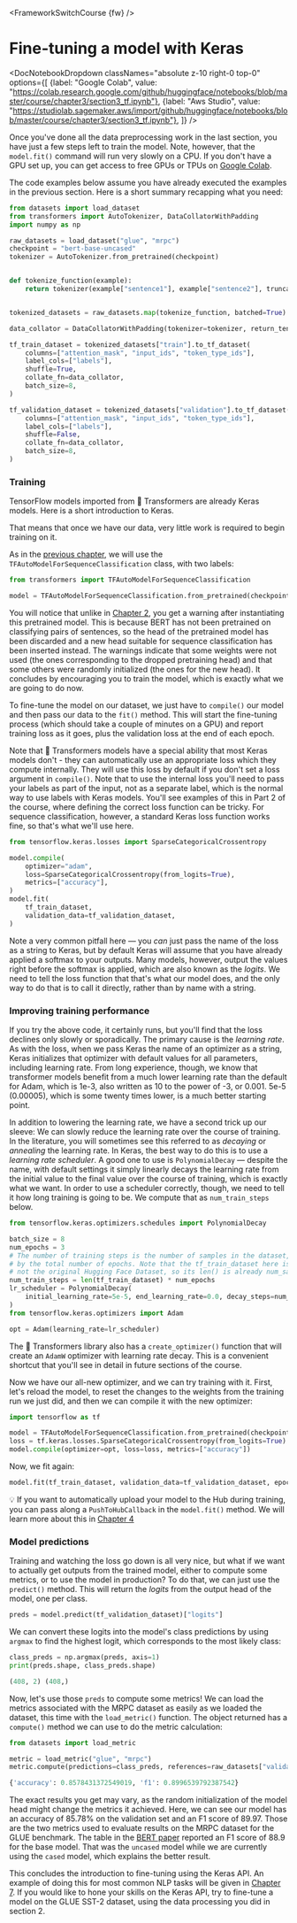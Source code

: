 <FrameworkSwitchCourse {fw} />

# Fine-tuning a model with Keras

<DocNotebookDropdown
  classNames="absolute z-10 right-0 top-0"
  options={[
    {label: "Google Colab", value: "https://colab.research.google.com/github/huggingface/notebooks/blob/master/course/chapter3/section3_tf.ipynb"},
    {label: "Aws Studio", value: "https://studiolab.sagemaker.aws/import/github/huggingface/notebooks/blob/master/course/chapter3/section3_tf.ipynb"},
]} />

Once you've done all the data preprocessing work in the last section, you have just a few steps left to train the model. Note, however, that the `model.fit()` command will run very slowly on a CPU. If you don't have a GPU set up, you can get access to free GPUs or TPUs on [Google Colab](https://colab.research.google.com/).

The code examples below assume you have already executed the examples in the previous section. Here is a short summary recapping what you need:

```py
from datasets import load_dataset
from transformers import AutoTokenizer, DataCollatorWithPadding
import numpy as np

raw_datasets = load_dataset("glue", "mrpc")
checkpoint = "bert-base-uncased"
tokenizer = AutoTokenizer.from_pretrained(checkpoint)


def tokenize_function(example):
    return tokenizer(example["sentence1"], example["sentence2"], truncation=True)


tokenized_datasets = raw_datasets.map(tokenize_function, batched=True)

data_collator = DataCollatorWithPadding(tokenizer=tokenizer, return_tensors="tf")

tf_train_dataset = tokenized_datasets["train"].to_tf_dataset(
    columns=["attention_mask", "input_ids", "token_type_ids"],
    label_cols=["labels"],
    shuffle=True,
    collate_fn=data_collator,
    batch_size=8,
)

tf_validation_dataset = tokenized_datasets["validation"].to_tf_dataset(
    columns=["attention_mask", "input_ids", "token_type_ids"],
    label_cols=["labels"],
    shuffle=False,
    collate_fn=data_collator,
    batch_size=8,
)
```

### Training

TensorFlow models imported from 🤗 Transformers are already Keras models. Here is a short introduction to Keras.

<Youtube id="rnTGBy2ax1c"/>

That means that once we have our data, very little work is required to begin training on it.

<Youtube id="AUozVp78dhk"/>

As in the [previous chapter](/course/chapter2), we will use the `TFAutoModelForSequenceClassification` class, with two labels: 

```py
from transformers import TFAutoModelForSequenceClassification

model = TFAutoModelForSequenceClassification.from_pretrained(checkpoint, num_labels=2)
```

You will notice that unlike in [Chapter 2](/course/chapter2), you get a warning after instantiating this pretrained model. This is because BERT has not been pretrained on classifying pairs of sentences, so the head of the pretrained model has been discarded and a new head suitable for sequence classification has been inserted instead. The warnings indicate that some weights were not used (the ones corresponding to the dropped pretraining head) and that some others were randomly initialized (the ones for the new head). It concludes by encouraging you to train the model, which is exactly what we are going to do now.

To fine-tune the model on our dataset, we just have to `compile()` our model and then pass our data to the `fit()` method. This will start the fine-tuning process (which should take a couple of minutes on a GPU) and report training loss as it goes, plus the validation loss at the end of each epoch.

<Tip>

Note that 🤗 Transformers models have a special ability that most Keras models don't - they can automatically use an appropriate loss which they compute internally. They will use this loss by default if you don't set a loss argument in `compile()`. Note that to use the internal loss you'll need to pass your labels as part of the input, not as a separate label, which is the normal way to use labels with Keras models. You'll see examples of this in Part 2 of the course, where defining the correct loss function can be tricky. For sequence classification, however, a standard Keras loss function works fine, so that's what we'll use here.

</Tip>

```py
from tensorflow.keras.losses import SparseCategoricalCrossentropy

model.compile(
    optimizer="adam",
    loss=SparseCategoricalCrossentropy(from_logits=True),
    metrics=["accuracy"],
)
model.fit(
    tf_train_dataset,
    validation_data=tf_validation_dataset,
)
```

<Tip warning={true}>

Note a very common pitfall here — you *can* just pass the name of the loss as a string to Keras, but by default Keras will assume that you have already applied a softmax to your outputs. Many models, however, output the values right before the softmax is applied, which are also known as the *logits*. We need to tell the loss function that that's what our model does, and the only way to do that is to call it directly, rather than by name with a string.

</Tip>


### Improving training performance

<Youtube id="cpzq6ESSM5c"/>

If you try the above code, it certainly runs, but you'll find that the loss declines only slowly or sporadically. The primary cause
is the *learning rate*. As with the loss, when we pass Keras the name of an optimizer as a string, Keras initializes
that optimizer with default values for all parameters, including learning rate. From long experience, though, we know
that transformer models benefit from a much lower learning rate than the default for Adam, which is 1e-3, also written
as 10 to the power of -3, or 0.001. 5e-5 (0.00005), which is some twenty times lower, is a much better starting point.

In addition to lowering the learning rate, we have a second trick up our sleeve: We can slowly reduce the learning rate
over the course of training. In the literature, you will sometimes see this referred to as *decaying* or *annealing*
the learning rate. In Keras, the best way to do this is to use a *learning rate scheduler*. A good one to use is
`PolynomialDecay` — despite the name, with default settings it simply linearly decays the learning rate from the initial
value to the final value over the course of training, which is exactly what we want. In order to use a scheduler correctly,
though, we need to tell it how long training is going to be. We compute that as `num_train_steps` below.

```py
from tensorflow.keras.optimizers.schedules import PolynomialDecay

batch_size = 8
num_epochs = 3
# The number of training steps is the number of samples in the dataset, divided by the batch size then multiplied
# by the total number of epochs. Note that the tf_train_dataset here is a batched tf.data.Dataset,
# not the original Hugging Face Dataset, so its len() is already num_samples // batch_size.
num_train_steps = len(tf_train_dataset) * num_epochs
lr_scheduler = PolynomialDecay(
    initial_learning_rate=5e-5, end_learning_rate=0.0, decay_steps=num_train_steps
)
from tensorflow.keras.optimizers import Adam

opt = Adam(learning_rate=lr_scheduler)
```

<Tip>

The 🤗 Transformers library also has a `create_optimizer()` function that will create an `AdamW` optimizer with learning rate decay. This is a convenient shortcut that you'll see in detail in future sections of the course.

</Tip>

Now we have our all-new optimizer, and we can try training with it. First, let's reload the model, to reset the changes to the weights from the training run we just did, and then we can compile it with the new optimizer:

```py
import tensorflow as tf

model = TFAutoModelForSequenceClassification.from_pretrained(checkpoint, num_labels=2)
loss = tf.keras.losses.SparseCategoricalCrossentropy(from_logits=True)
model.compile(optimizer=opt, loss=loss, metrics=["accuracy"])
```

Now, we fit again:

```py
model.fit(tf_train_dataset, validation_data=tf_validation_dataset, epochs=3)
```

<Tip>

💡 If you want to automatically upload your model to the Hub during training, you can pass along a `PushToHubCallback` in the `model.fit()` method. We will learn more about this in [Chapter 4](/course/chapter4/3)

</Tip>

### Model predictions

<Youtube id="nx10eh4CoOs"/>


Training and watching the loss go down is all very nice, but what if we want to actually get outputs from the trained model, either to compute some metrics, or to use the model in production? To do that, we can just use the `predict()` method. This will return the *logits* from the output head of the model, one per class.

```py
preds = model.predict(tf_validation_dataset)["logits"]
```

We can convert these logits into the model's class predictions by using `argmax` to find the highest logit, which corresponds to the most likely class:

```py
class_preds = np.argmax(preds, axis=1)
print(preds.shape, class_preds.shape)
```

```python out
(408, 2) (408,)
```

Now, let's use those `preds` to compute some metrics! We can load the metrics associated with the MRPC dataset as easily as we loaded the dataset, this time with the `load_metric()` function. The object returned has a `compute()` method we can use to do the metric calculation:

```py
from datasets import load_metric

metric = load_metric("glue", "mrpc")
metric.compute(predictions=class_preds, references=raw_datasets["validation"]["label"])
```

```python out
{'accuracy': 0.8578431372549019, 'f1': 0.8996539792387542}
```

The exact results you get may vary, as the random initialization of the model head might change the metrics it achieved. Here, we can see our model has an accuracy of 85.78% on the validation set and an F1 score of 89.97. Those are the two metrics used to evaluate results on the MRPC dataset for the GLUE benchmark. The table in the [BERT paper](https://arxiv.org/pdf/1810.04805.pdf) reported an F1 score of 88.9 for the base model. That was the `uncased` model while we are currently using the `cased` model, which explains the better result.

This concludes the introduction to fine-tuning using the Keras API. An example of doing this for most common NLP tasks will be given in [Chapter 7](course/chapter7). If you would like to hone your skills on the Keras API, try to fine-tune a model on the GLUE SST-2 dataset, using the data processing you did in section 2.
